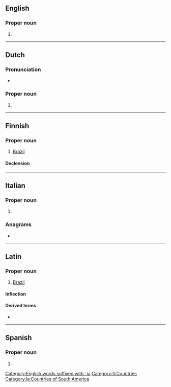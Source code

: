 {{also|Brasília|Brasilía}}
==English==
{{wikipedia|lang=en}}

===Proper noun===
{{en-proper noun}}

# {{alternative spelling of|Brasília|lang=en}}

[[Category:English words suffixed with -ia]]

----

==Dutch==
{{wikipedia|lang=nl}}

===Pronunciation===
* {{audio|Nl-Brasilia.ogg|Audio|lang=nl}}

===Proper noun===
{{nl-proper noun|n}}

# {{place:Brazil/capital|nl|Brasília}}

{{topics|nl|Cities in Brazil|Capital cities}}

----

==Finnish==
{{wikipedia|lang=fi}}

===Proper noun===
{{fi-proper noun}}

# [[Brazil]]

====Declension====
{{fi-decl-kulkija|n=sg|Brasili|a}}

[[Category:fi:Countries]]

----

==Italian==
{{wikipedia|lang=it}}

===Proper noun===
{{it-proper noun|g=f}}

# {{place:Brazil/capital|it|Brasília}}

===Anagrams===
* {{l|it|basilari}}

----

==Latin==

===Proper noun===
{{la-proper noun|Brasilia|Brasiliae|f|first}}

# {{lb|la|New Latin}} [[Brazil]]

====Inflection====
{{la-decl-1st|num=sg|Brasili}}

====Derived terms====
* {{l|la|brasilianus}}

[[Category:la:Countries of South America]]

----

==Spanish==
{{wikipedia|lang=es}}

===Proper noun===
{{es-proper noun|f}}

# {{place:Brazil/capital|es|Brasília}}